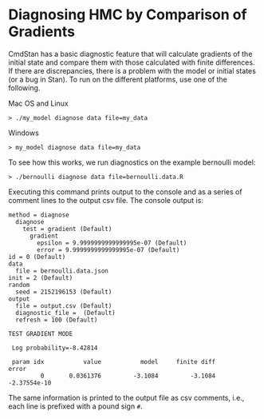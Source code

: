 # Diagnosing HMC by Comparison of Gradients

CmdStan has a basic diagnostic feature that will calculate gradients of the
initial state and compare them with those calculated with finite differences.
If there are discrepancies, there is a problem with the model or initial states
(or a bug in Stan). To run on the different platforms, use one of the following.

Mac OS and Linux
```
> ./my_model diagnose data file=my_data
```

Windows
```
> my_model diagnose data file=my_data
```

To see how this works, we run diagnostics on the example bernoulli model:

```
> ./bernoulli diagnose data file=bernoulli.data.R
```

Executing this command prints output to the console and as a series of
comment lines to the output csv file.
The console output is:

```
method = diagnose
  diagnose
    test = gradient (Default)
      gradient
        epsilon = 9.9999999999999995e-07 (Default)
        error = 9.9999999999999995e-07 (Default)
id = 0 (Default)
data
  file = bernoulli.data.json
init = 2 (Default)
random
  seed = 2152196153 (Default)
output
  file = output.csv (Default)
  diagnostic_file =  (Default)
  refresh = 100 (Default)

TEST GRADIENT MODE

 Log probability=-8.42814

 param idx           value           model     finite diff           error
         0       0.0361376         -3.1084         -3.1084    -2.37554e-10
```

The same information is printed to the output file as csv comments, i.e.,
each line is prefixed with a pound sign `#`.

